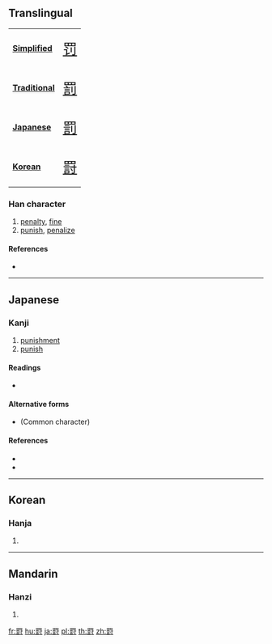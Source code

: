{{character info/new}}
==Translingual==
{| class="floatright" border=1 cellpadding="5" cellspacing="0"
|- valign="center"
| bgcolor="#dfefff"|
'''[[Simplified Chinese|Simplified]]'''
|<span class="Hans" lang="zh-hans" style="font-size: 175%">[[罚]]</span>
|- valign="center"
| bgcolor="#dfefff"|
'''[[Traditional Chinese|Traditional]]'''
|<span class="Hant" lang="zh-hant" style="font-size: 175%">[[罰]]</span>
|- valign="center"
| bgcolor="#dfefff"|
'''[[Japanese]]'''
|<span class="Jpan" lang="jp" style="font-size: 175%">[[罰]]</span>
|- valign="center"
| bgcolor="#dfefff"|
'''[[Korean]]'''
|<span class="Ko" lang="ko" style="font-size: 175%">[[罸]]</span>
|}
===Han character===
{{Han char|rn=122|rad=网|as=10|sn=15|four=|canj=WLYRI}}

# [[penalty]], [[fine]]
# [[punish]], [[penalize]]

====References====
* {{Han ref|kx=0949.121|dkj=28343|dj=1391.030|hdz=42924.090|uh=7F78|ud=32632}}

----

==Japanese==

===Kanji===
{{ja-kanji|grade=uc|rs=网10}}

# [[punishment]]
# [[punish]]

====Readings====
* {{ja-readings|on=[[ばつ]] (''batsu''), [[ばち]] (''bachi'')|goon=[[ぼち]] (''bochi'')|kanon=[[はつ]] (''hatsu'')}}

====Alternative forms====
* {{l|ja|罰}} (Common character)

====References====
* {{S-JIS|E3AD}}
* {{JIS|662F}}

----

==Korean==

===Hanja===
{{ko-hanja|hangeul=벌|eumhun=|rv=beol|mr=pŏl|y=pel}}

# {{defn|lang=ko|sort=网10}}

----

==Mandarin==

===Hanzi===
{{cmn-hanzi|pin=[[fá]] ([[fa2]]), [[yù]] ([[yu4]])|wg=fa<sup>2</sup>, yü<sup>4</sup>}}

# {{defn|lang=cmn|sort=网10}}

[[fr:罸]]
[[hu:罸]]
[[ja:罸]]
[[pl:罸]]
[[th:罸]]
[[zh:罸]]